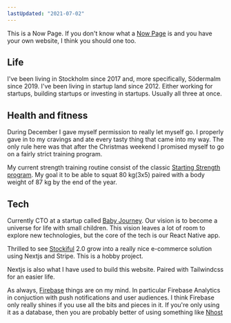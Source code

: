 ```yaml
---
lastUpdated: "2021-07-02"
---
```


This is a Now Page. If you don't know what a [Now Page](https://nownownow.com/about) is and you have your own website, I think you should one too.

## Life
I've been living in Stockholm since 2017 and, more specifically, Södermalm since 2019. I've been living in startup land since 2012. Either working for startups, building startups or investing in startups. Usually all three at once.

## Health and fitness

During December I gave myself permission to really let myself go. I properly gave in to my cravings and ate every tasty thing that came into my way. The only rule here was that after the Christmas weekend I promised myself to go on a fairly strict training program.

My current strength training routine consist of the classic [Starting Strength program](https://startingstrength.com/get-started/programs). My goal it to be able to squat 80 kg(3x5) paired with a body weight of 87 kg by the end of the year.

## Tech

Currently CTO at a startup called [Baby Journey](https://babyjourney.se/). Our vision is to become a universe for life with small children. This vision leaves a lot of room to explore new technologies, but the core of the tech is our React Native app.

Thrilled to see [Stockiful](https://stockiful.com) 2.0 grow into a really nice e-commerce solution using Nextjs and Stripe. This is a hobby project.

Nextjs is also what I have used to build this website. Paired with Tailwindcss for an easier life.

As always, [Firebase](https://firebase.google.com/) things are on my mind. In particular Firebase Analytics in conjuction with push notifications and user audiences. I think Firebase only really shines if you use all the bits and pieces in it. If you're only using it as a database, then you are probably better of using something like [Nhost](https://nhost.io/)
